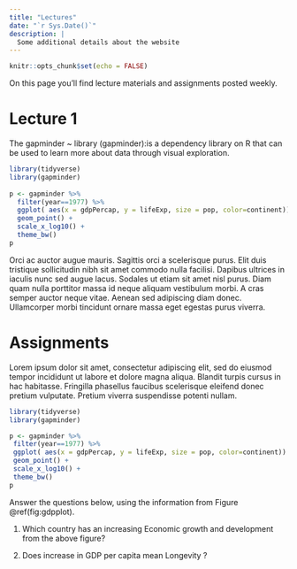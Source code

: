 ```yaml
---
title: "Lectures"
date: "`r Sys.Date()`"
description: |
  Some additional details about the website
---
```


```r
knitr::opts_chunk$set(echo = FALSE)
```




On this page you'll find lecture materials and assignments posted weekly. 

# Lecture 1
The gapminder ~ library (gapminder):is a dependency library on R that can be used to learn more about data through visual exploration.


<aside>
```r
library(tidyverse)
library(gapminder)
 
p <- gapminder %>%
  filter(year==1977) %>%
  ggplot( aes(x = gdpPercap, y = lifeExp, size = pop, color=continent)) +
  geom_point() +
  scale_x_log10() +
  theme_bw()
p
```

</aside>

Orci ac auctor augue mauris. Sagittis orci a scelerisque purus. Elit duis tristique sollicitudin nibh sit amet commodo nulla facilisi. Dapibus ultrices in iaculis nunc sed augue lacus. Sodales ut etiam sit amet nisl purus. Diam quam nulla porttitor massa id neque aliquam vestibulum morbi. A cras semper auctor neque vitae. Aenean sed adipiscing diam donec. Ullamcorper morbi tincidunt ornare massa eget egestas purus viverra. 

# Assignments
 
 Lorem ipsum dolor sit amet, consectetur adipiscing elit, sed do eiusmod tempor incididunt ut labore et dolore magna aliqua. Blandit turpis cursus in hac habitasse. Fringilla phasellus faucibus scelerisque eleifend donec pretium vulputate. Pretium viverra suspendisse potenti nullam.
 
 
 ```r
library(tidyverse)
library(gapminder)
 
p <- gapminder %>%
  filter(year==1977) %>%
  ggplot( aes(x = gdpPercap, y = lifeExp, size = pop, color=continent)) +
  geom_point() +
  scale_x_log10() +
  theme_bw()
p
```

Answer the questions below, using the information from Figure \@ref(fig:gdpplot).
 
 1. Which country has an increasing Economic growth and development from the above figure?
 
 2. Does increase in  GDP per capita mean Longevity ?  


